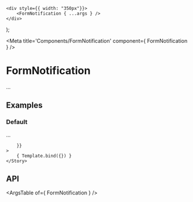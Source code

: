 
	<div style={{ width: "350px"}}>
		<FormNotification { ...args } />
	</div>
);

<Meta title='Components/FormNotification' component={ FormNotification } />

# FormNotification

...

## Examples

### Default

...

<Canvas>
	<Story
		name="Default"
		args={{
			
		}}
	>
		{ Template.bind({}) }
	</Story>
</Canvas>

## API

<ArgsTable of={ FormNotification } />
